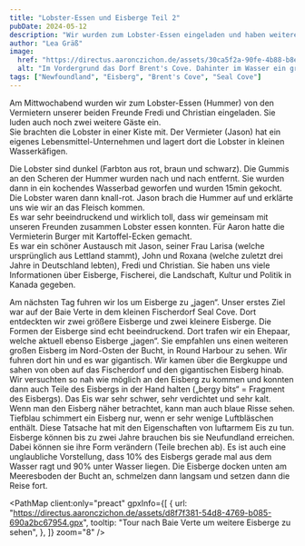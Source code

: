 ```yaml
---
title: "Lobster-Essen und Eisberge Teil 2"
pubDate: 2024-05-12
description: "Wir wurden zum Lobster-Essen eingeladen und haben weitere Eisberge besucht."
author: "Lea Gräß"
image:
  href: "https://directus.aaronczichon.de/assets/30ca5f2a-90fe-4b88-b8e6-1f24d4e3054d.jpeg?quality=70&width=1600"
  alt: "Im Vordergrund das Dorf Brent's Cove. Dahinter im Wasser ein großer Eisberg"
tags: ["Newfoundland", "Eisberg", "Brent's Cove", "Seal Cove"]
---
```



<DirectusImage assetId="1ac51dab-ba3d-4f2b-a472-b411bd487d48.jpeg" />

Am Mittwochabend wurden wir zum Lobster-Essen (Hummer) von den Vermietern unserer beiden Freunde Fredi und Christian eingeladen. Sie luden auch noch zwei weitere Gäste ein.  
Sie brachten die Lobster in einer Kiste mit. Der Vermieter (Jason) hat ein eigenes Lebensmittel-Unternehmen und lagert dort die Lobster in kleinen Wasserkäfigen.

Die Lobster sind dunkel (Farbton aus rot, braun und schwarz). Die Gummis an den Scheren der Hummer wurden nach und nach entfernt. Sie wurden dann in ein kochendes Wasserbad geworfen und wurden 15min gekocht. Die Lobster waren dann knall-rot. Jason brach die Hummer auf und erklärte uns wie wir an das Fleisch kommen.  
Es war sehr beeindruckend und wirklich toll, dass wir gemeinsam mit unseren Freunden zusammen Lobster essen konnten. Für Aaron hatte die Vermieterin Burger mit Kartoffel-Ecken gemacht.  
Es war ein schöner Austausch mit Jason, seiner Frau Larisa (welche ursprünglich aus Lettland stammt), John und Roxana (welche zuletzt drei Jahre in Deutschland lebten), Fredi und Christian. Sie haben uns viele Informationen über Eisberge, Fischerei, die Landschaft, Kultur und Politik in Kanada gegeben.

<DirectusImage assetId="54d82ba5-188a-4bad-a1b8-65642d6f15cc.jpeg" />

<DirectusImage assetId="8b5562cf-0b76-4c0c-b7f0-6f149619d480.jpeg" />

Am nächsten Tag fuhren wir los um Eisberge zu „jagen“. Unser erstes Ziel war auf der Baie Verte in dem kleinen Fischerdorf Seal Cove. Dort entdeckten wir zwei größere Eisberge und zwei kleinere Eisberge. Die Formen der Eisberge sind echt beeindruckend. Dort trafen wir ein Ehepaar, welche aktuell ebenso Eisberge „jagen“. Sie empfahlen uns einen weiteren großen Eisberg im Nord-Osten der Bucht, in Round Harbour zu sehen. Wir fuhren dort hin und es war gigantisch. Wir kamen über die Bergkuppe und sahen von oben auf das Fischerdorf und den gigantischen Eisberg hinab.  
Wir versuchten so nah wie möglich an den Eisberg zu kommen und konnten dann auch Teile des Eisbergs in der Hand halten („bergy bits“ = Fragment des Eisbergs). Das Eis war sehr schwer, sehr verdichtet und sehr kalt.  
Wenn man den Eisberg näher betrachtet, kann man auch blaue Risse sehen. Tiefblau schimmert ein Eisberg nur, wenn er sehr wenige Luftbläschen enthält. Diese Tatsache hat mit den Eigenschaften von luftarmem Eis zu tun.  
Eisberge können bis zu zwei Jahre brauchen bis sie Neufundland erreichen. Dabei können sie ihre Form verändern (Teile brechen ab). Es ist auch eine unglaubliche Vorstellung, dass 10% des Eisbergs gerade mal aus dem Wasser ragt und 90% unter Wasser liegen. Die Eisberge docken unten am Meeresboden der Bucht an, schmelzen dann langsam und setzen dann die Reise fort.

<DirectusImage assetId="0f22f820-9d98-4684-8956-ddd65611e431.jpeg" />

<DirectusImage assetId="5c7b34ce-6ada-410c-96bd-781a0622b54d.jpeg" />

<DirectusImage assetId="2fb1875b-023a-4b7f-8a1b-d7fe0f4dbcc8.jpeg" />

<PathMap
  client:only="preact"
  gpxInfo={[
    {
      url: "https://directus.aaronczichon.de/assets/d8f7f381-54d8-4769-b085-690a2bc67954.gpx",
      tooltip: "Tour nach Baie Verte um weitere Eisberge zu sehen",
    },
  ]}
  zoom="8"
/>
